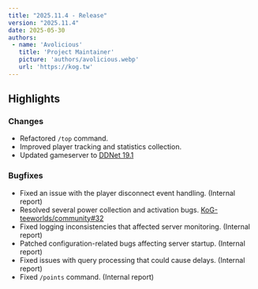 ```yaml
---
title: "2025.11.4 - Release"
version: "2025.11.4"
date: 2025-05-30
authors:
 - name: 'Avolicious'
   title: 'Project Maintainer'
   picture: 'authors/avolicious.webp'
   url: 'https://kog.tw'
---
```



## Highlights


### <Badge text="Change" variant="tip" /> Changes
- Refactored `/top` command.
- Improved player tracking and statistics collection.
- Updated gameserver to [DDNet 19.1](https://github.com/ddnet/ddnet/tree/19.1)

### <Badge text="Bugfix" variant="danger" /> Bugfixes
- Fixed an issue with the player disconnect event handling. (Internal report)
- Resolved several power collection and activation bugs. [KoG-teeworlds/community#32](https://github.com/KoG-teeworlds/community/issues/32)
- Fixed logging inconsistencies that affected server monitoring. (Internal report)
- Patched configuration-related bugs affecting server startup. (Internal report)
- Fixed issues with query processing that could cause delays. (Internal report)
- Fixed `/points` command. (Internal report)
